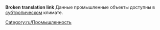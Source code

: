 '''Broken translation link'''{{en/-}}
Данные промышленные объекты доступны в [[Main/en/Климат/Ru#Субтропический|cубтропическом]] климате.

[[Category:ru/Промышленность]]